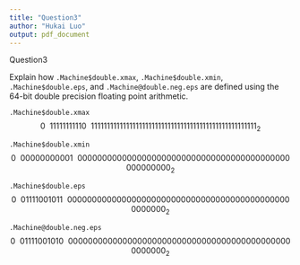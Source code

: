 ```yaml
---
title: "Question3"
author: "Hukai Luo"
output: pdf_document
---
```


Question3

Explain how `.Machine$double.xmax`, `.Machine$double.xmin`, `.Machine$double.eps`, and `.Machine@double.neg.eps` are defined using the 64-bit double precision floating point arithmetic.

`.Machine$double.xmax`
$$0\ \ 11111111110\ \ 1111111111111111111111111111111111111111111111111111_{2}$$

`.Machine$double.xmin`
$$0\ \ 00000000001\ \ 0000000000000000000000000000000000000000000000000000_{2}$$

`.Machine$double.eps`
$$0\ \ 01111001011\ \ 0000000000000000000000000000000000000000000000000000_{2}$$

`.Machine@double.neg.eps`
$$0\ \ 01111001010\ \ 0000000000000000000000000000000000000000000000000000_{2}$$